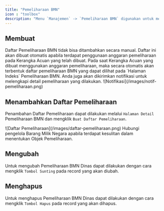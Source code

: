 ```yaml
---
title: "Pemeliharaan BMN"
icon : "toolbox"
description: "Menu `Manajemen` -> `Pemeliharaan BMN` digunakan untuk mencatat daftar pemeliharaan Barang Milik Negara yang dilakukan."
---
```



## Membuat

<Note>
Daftar Pemeliharaan BMN tidak bisa ditambahkan secara manual. Daftar ini akan dibuat otomatis apabila terdapat penggunaan anggaran pemeliharaan  pada Kerangka Acuan yang telah dibuat. 
</Note>

<Info>
Pada saat Kerangka Acuan yang dibuat menggunakan anggaran pemeliharaan, maka secara otomatis akan terbentuk daftar pemeliharaan BMN yang dapat dilihat pada `Halaman Indeks` Pemeliharaan BMN. Anda juga akan dikirimkan notifikasi untuk melengkapi detail pemeliharaan yang dilakukan.
<Frame caption="Tampilan Notifikasi Pemeliharaan BMN">
    ![Notifikasi](/images/notif-pemeliharaan.png)
</Frame>
</Info>

## Menambahkan Daftar Pemeliharaan

Penambahan Daftar Pemeliharaan dapat dilakukan melalui `Halaman Detail` Pemeliharaan BMN dan mengklik `Buat Daftar Pemeliharaan`.

<Frame caption="Tampilan Penambahan Daftar Pemeliharaan">
    ![Daftar Pemeliharaan](/images/daftar-pemeliharaan.png)
</Frame>
<Note>
Hubungi pengelola Barang Milik Negara apabila terdapat kesulitan dalam menentukan Objek Pemeliharaan. 
</Note>


## Mengubah

Untuk mengubah Pemeliharaan BMN Dinas dapat dilakukan dengan cara mengklik `Tombol Sunting` pada record yang akan diubah.

## Menghapus

Untuk menghapus Pemeliharaan BMN Dinas dapat dilakukan dengan cara mengklik `Tombol Hapus` pada record yang akan dihapus.
